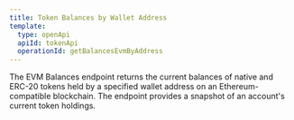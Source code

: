 ```yaml
---
title: Token Balances by Wallet Address
template:
  type: openApi
  apiId: tokenApi
  operationId: getBalancesEvmByAddress
---
```


The EVM Balances endpoint returns the current balances of native and ERC-20 tokens held by a specified wallet address on an Ethereum-compatible blockchain. The endpoint provides a snapshot of an account's current token holdings.
